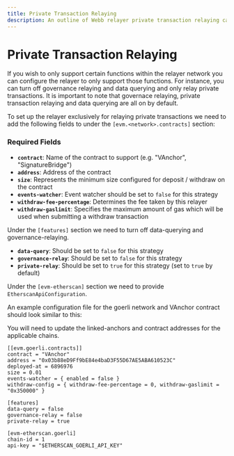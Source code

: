 ```yaml
---
title: Private Transaction Relaying
description: An outline of Webb relayer private transaction relaying capabilities.
---
```



# Private Transaction Relaying

If you wish to only support certain functions within the relayer network you can configure the relayer to only support those functions.
For instance, you can turn off governance relaying and data querying and only relay private transactions. It is important to note
that governace relaying, private transaction relaying and data querying are all on by default.

To set up the relayer exclusively for relaying private transactions we need to add the following fields to under the
`[evm.<network>.contracts]` section:

### Required Fields

- **`contract`**: Name of the contract to support (e.g. "VAnchor", "SignatureBridge")
- **`address`**: Address of the contract
- **`size`**: Represents the minimum size configured for deposit / withdraw on the contract
- **`events-watcher`**: Event watcher should be set to `false` for this strategy
- **`withdraw-fee-percentage`**: Determines the fee taken by this relayer
- **`withdraw-gaslimit`**: Specifies the maximum amount of gas which will be used when submitting a withdraw transaction

Under the `[features]` section we need to turn off data-querying and governance-relaying.

- **`data-query`**: Should be set to `false` for this strategy
- **`governance-relay`**: Should be set to `false` for this strategy
- **`private-relay`**: Should be set to `true` for this strategy (set to `true` by default)

Under the `[evm-etherscan]` section we need to provide `EtherscanApiConfiguration`.

An example configuration file for the goerli network and VAnchor contract should look similar to this:

<Callout type="info">
  You will need to update the linked-anchors and contract addresses for the applicable chains.
</Callout>

```
[[evm.goerli.contracts]]
contract = "VAnchor"
address = "0x03b88eD9Ff9bE84e4baD3F55D67AE5ABA610523C"
deployed-at = 6896976
size = 0.01
events-watcher = { enabled = false }
withdraw-config = { withdraw-fee-percentage = 0, withdraw-gaslimit = "0x350000" }

[features]
data-query = false
governance-relay = false
private-relay = true

[evm-etherscan.goerli]
chain-id = 1
api-key = "$ETHERSCAN_GOERLI_API_KEY"
```
